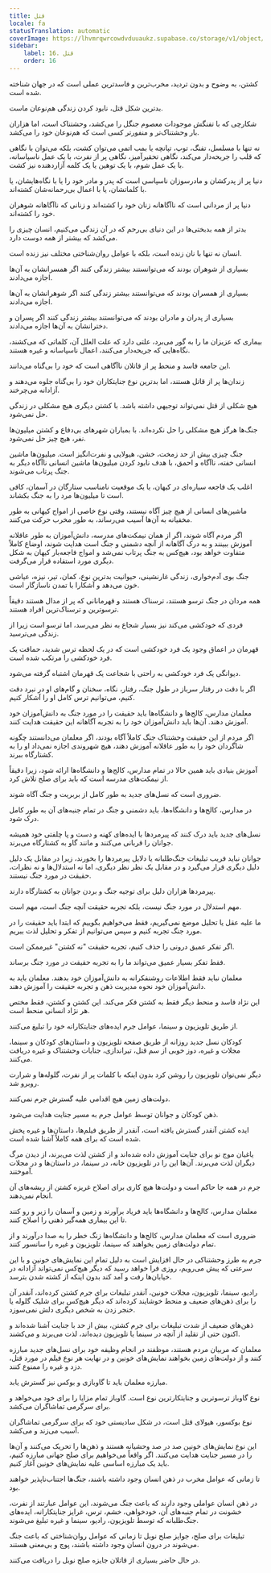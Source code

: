 ```yaml
---
title: قتل
locale: fa
statusTranslation: automatic
coverImage: https://lhvmrqwrcowdvduuaukz.supabase.co/storage/v1/object/public/strapi-uploads/small_cover-educacion-fundamental.webp-2d51a7828a2b1309555be27f7e2a61a0.webp
sidebar:
    label: 16. قتل
    order: 16
---
```

کشتن، به وضوح و بدون تردید، مخرب‌ترین و فاسدترین عملی است که در جهان شناخته شده است.

بدترین شکل قتل، نابود کردن زندگی هم‌نوعان ماست.

شکارچی که با تفنگش موجودات معصوم جنگل را می‌کشد، وحشتناک است، اما هزاران بار وحشتناک‌تر و منفورتر کسی است که هم‌نوعان خود را می‌کشد.

نه تنها با مسلسل، تفنگ، توپ، تپانچه یا بمب اتمی می‌توان کشت، بلکه می‌توان با نگاهی که قلب را جریحه‌دار می‌کند، نگاهی تحقیرآمیز، نگاهی پر از نفرت، با یک عمل ناسپاسانه، با یک عمل شوم، با یک توهین یا یک کلمه آزاردهنده نیز کشت.

دنیا پر از پدرکشان و مادرسوزان ناسپاسی است که پدر و مادر خود را یا با نگاه‌هایشان، یا با کلماتشان، یا با اعمال بی‌رحمانه‌شان کشته‌اند.

دنیا پر از مردانی است که ناآگاهانه زنان خود را کشته‌اند و زنانی که ناآگاهانه شوهران خود را کشته‌اند.

بدتر از همه بدبختی‌ها در این دنیای بی‌رحم که در آن زندگی می‌کنیم، انسان چیزی را می‌کشد که بیشتر از همه دوست دارد.

انسان نه تنها با نان زنده است، بلکه با عوامل روان‌شناختی مختلف نیز زنده است.

بسیاری از شوهران بودند که می‌توانستند بیشتر زندگی کنند اگر همسرانشان به آن‌ها اجازه می‌دادند.

بسیاری از همسران بودند که می‌توانستند بیشتر زندگی کنند اگر شوهرانشان به آن‌ها اجازه می‌دادند.

بسیاری از پدران و مادران بودند که می‌توانستند بیشتر زندگی کنند اگر پسران و دخترانشان به آن‌ها اجازه می‌دادند.

بیماری که عزیزان ما را به گور می‌برد، علتی دارد که علت العلل آن، کلماتی که می‌کشند، نگاه‌هایی که جریحه‌دار می‌کنند، اعمال ناسپاسانه و غیره هستند.

این جامعه فاسد و منحط پر از قاتلان ناآگاهی است که خود را بی‌گناه می‌دانند.

زندان‌ها پر از قاتل هستند، اما بدترین نوع جنایتکاران خود را بی‌گناه جلوه می‌دهند و آزادانه می‌چرخند.

هیچ شکلی از قتل نمی‌تواند توجیهی داشته باشد. با کشتن دیگری هیچ مشکلی در زندگی حل نمی‌شود.

جنگ‌ها هرگز هیچ مشکلی را حل نکرده‌اند. با بمباران شهرهای بی‌دفاع و کشتن میلیون‌ها نفر، هیچ چیز حل نمی‌شود.

جنگ چیزی بیش از حد زمخت، خشن، هیولایی و نفرت‌انگیز است. میلیون‌ها ماشین انسانی خفته، ناآگاه و احمق، با هدف نابود کردن میلیون‌ها ماشین انسانی ناآگاه دیگر به جنگ پرتاب می‌شوند.

اغلب یک فاجعه سیاره‌ای در کیهان، یا یک موقعیت نامناسب ستارگان در آسمان، کافی است تا میلیون‌ها مرد را به جنگ بکشاند.

ماشین‌های انسانی از هیچ چیز آگاه نیستند، وقتی نوع خاصی از امواج کیهانی به طور مخفیانه به آن‌ها آسیب می‌رساند، به طور مخرب حرکت می‌کنند.

اگر مردم آگاه شوند، اگر از همان نیمکت‌های مدرسه، دانش‌آموزان به طور عاقلانه آموزش ببینند و به درک آگاهانه از آنچه دشمنی و جنگ است هدایت شوند، اوضاع کاملاً متفاوت خواهد بود، هیچ‌کس به جنگ پرتاب نمی‌شد و امواج فاجعه‌بار کیهان به شکل دیگری مورد استفاده قرار می‌گرفت.

جنگ بوی آدم‌خواری، زندگی غارنشینی، حیوانیت بدترین نوع، کمان، تیر، نیزه، عیاشی خون می‌دهد و آشکارا با تمدن ناسازگار است.

همه مردان در جنگ ترسو هستند، ترسناک هستند و قهرمانانی که پر از مدال هستند دقیقاً ترسوترین و ترسناک‌ترین افراد هستند.

فردی که خودکشی می‌کند نیز بسیار شجاع به نظر می‌رسد، اما ترسو است زیرا از زندگی می‌ترسید.

قهرمان در اعماق وجود یک فرد خودکشی است که در یک لحظه ترس شدید، حماقت یک فرد خودکشی را مرتکب شده است.

دیوانگی یک فرد خودکشی به راحتی با شجاعت یک قهرمان اشتباه گرفته می‌شود.

اگر با دقت در رفتار سرباز در طول جنگ، رفتار، نگاه، سخنان و گام‌های او در نبرد دقت کنیم، می‌توانیم ترس کامل او را آشکار کنیم.

معلمان مدارس، کالج‌ها و دانشگاه‌ها باید حقیقت را در مورد جنگ به دانش‌آموزان خود آموزش دهند. آن‌ها باید دانش‌آموزان خود را به تجربه آگاهانه این حقیقت هدایت کنند.

اگر مردم از این حقیقت وحشتناک جنگ کاملاً آگاه بودند، اگر معلمان می‌دانستند چگونه شاگردان خود را به طور عاقلانه آموزش دهند، هیچ شهروندی اجازه نمی‌داد او را به کشتارگاه ببرند.

آموزش بنیادی باید همین حالا در تمام مدارس، کالج‌ها و دانشگاه‌ها ارائه شود، زیرا دقیقاً از نیمکت‌های مدرسه است که باید برای صلح تلاش کرد.

ضروری است که نسل‌های جدید به طور کامل از بربریت و جنگ آگاه شوند.

در مدارس، کالج‌ها و دانشگاه‌ها، باید دشمنی و جنگ در تمام جنبه‌های آن به طور کامل درک شود.

نسل‌های جدید باید درک کنند که پیرمردها با ایده‌های کهنه و دست و پا چلفتی خود همیشه جوانان را قربانی می‌کنند و مانند گاو به کشتارگاه می‌برند.

جوانان نباید فریب تبلیغات جنگ‌طلبانه یا دلایل پیرمردها را بخورند، زیرا در مقابل یک دلیل دلیل دیگری قرار می‌گیرد و در مقابل یک نظر نظر دیگری، اما نه استدلال‌ها و نه نظرات، حقیقت در مورد جنگ نیستند.

پیرمردها هزاران دلیل برای توجیه جنگ و بردن جوانان به کشتارگاه دارند.

مهم استدلال در مورد جنگ نیست، بلکه تجربه حقیقت آنچه جنگ است، مهم است.

ما علیه عقل یا تحلیل موضع نمی‌گیریم، فقط می‌خواهیم بگوییم که ابتدا باید حقیقت را در مورد جنگ تجربه کنیم و سپس می‌توانیم از تفکر و تحلیل لذت ببریم.

اگر تفکر عمیق درونی را حذف کنیم، تجربه حقیقت "نه کشتن" غیرممکن است.

فقط تفکر بسیار عمیق می‌تواند ما را به تجربه حقیقت در مورد جنگ برساند.

معلمان نباید فقط اطلاعات روشنفکرانه به دانش‌آموزان خود بدهند. معلمان باید به دانش‌آموزان خود نحوه مدیریت ذهن و تجربه حقیقت را آموزش دهند.

این نژاد فاسد و منحط دیگر فقط به کشتن فکر می‌کند. این کشتن و کشتن، فقط مختص هر نژاد انسانی منحط است.

از طریق تلویزیون و سینما، عوامل جرم ایده‌های جنایتکارانه خود را تبلیغ می‌کنند.

کودکان نسل جدید روزانه از طریق صفحه تلویزیون و داستان‌های کودکان و سینما، مجلات و غیره، دوز خوبی از سم قتل، تیراندازی، جنایات وحشتناک و غیره دریافت می‌کنند.

دیگر نمی‌توان تلویزیون را روشن کرد بدون اینکه با کلمات پر از نفرت، گلوله‌ها و شرارت روبرو شد.

دولت‌های زمین هیچ اقدامی علیه گسترش جرم نمی‌کنند.

ذهن کودکان و جوانان توسط عوامل جرم به مسیر جنایت هدایت می‌شود.

ایده کشتن آنقدر گسترش یافته است، آنقدر از طریق فیلم‌ها، داستان‌ها و غیره پخش شده است که برای همه کاملاً آشنا شده است.

یاغیان موج نو برای جنایت آموزش داده شده‌اند و از کشتن لذت می‌برند، از دیدن مرگ دیگران لذت می‌برند. آن‌ها این را در تلویزیون خانه، در سینما، در داستان‌ها و در مجلات آموختند.

جرم در همه جا حاکم است و دولت‌ها هیچ کاری برای اصلاح غریزه کشتن از ریشه‌های آن انجام نمی‌دهند.

معلمان مدارس، کالج‌ها و دانشگاه‌ها باید فریاد برآورند و زمین و آسمان را زیر و رو کنند تا این بیماری همه‌گیر ذهنی را اصلاح کنند.

ضروری است که معلمان مدارس، کالج‌ها و دانشگاه‌ها زنگ خطر را به صدا درآورند و از تمام دولت‌های زمین بخواهند که سینما، تلویزیون و غیره را سانسور کنند.

جرم به طرز وحشتناکی در حال افزایش است به دلیل تمام این نمایش‌های خونین و با این سرعتی که پیش می‌رویم، روزی فرا خواهد رسید که دیگر هیچ‌کس نمی‌تواند آزادانه در خیابان‌ها رفت و آمد کند بدون اینکه از کشته شدن بترسد.

رادیو، سینما، تلویزیون، مجلات خونین، آنقدر تبلیغات برای جرم کشتن کرده‌اند، آنقدر آن را برای ذهن‌های ضعیف و منحط خوشایند کرده‌اند که دیگر هیچ‌کس برای شلیک گلوله یا خنجر زدن به شخص دیگری دلش نمی‌سوزد.

ذهن‌های ضعیف از شدت تبلیغات برای جرم کشتن، بیش از حد با جنایت آشنا شده‌اند و اکنون حتی از تقلید از آنچه در سینما یا تلویزیون دیده‌اند، لذت می‌برند و می‌کشند.

معلمان که مربیان مردم هستند، موظفند در انجام وظیفه خود برای نسل‌های جدید مبارزه کنند و از دولت‌های زمین بخواهند نمایش‌های خونین و در نهایت هر نوع فیلم در مورد قتل، دزد و غیره را ممنوع کنند.

مبارزه معلمان باید تا گاوبازی و بوکس نیز گسترش یابد.

نوع گاوباز ترسوترین و جنایتکارترین نوع است. گاوباز تمام مزایا را برای خود می‌خواهد و برای سرگرمی تماشاگران می‌کشد.

نوع بوکسور، هیولای قتل است، در شکل سادیستی خود که برای سرگرمی تماشاگران آسیب می‌زند و می‌کشد.

این نوع نمایش‌های خونین صد در صد وحشیانه هستند و ذهن‌ها را تحریک می‌کنند و آن‌ها را در مسیر جنایت هدایت می‌کنند. اگر واقعاً می‌خواهیم برای صلح جهانی مبارزه کنیم، باید یک مبارزه اساسی علیه نمایش‌های خونین آغاز کنیم.

تا زمانی که عوامل مخرب در ذهن انسان وجود داشته باشند، جنگ‌ها اجتناب‌ناپذیر خواهند بود.

در ذهن انسان عواملی وجود دارند که باعث جنگ می‌شوند، این عوامل عبارتند از نفرت، خشونت در تمام جنبه‌های آن، خودخواهی، خشم، ترس، غرایز جنایتکارانه، ایده‌های جنگ‌طلبانه که توسط تلویزیون، رادیو، سینما و غیره تبلیغ می‌شوند.

تبلیغات برای صلح، جوایز صلح نوبل تا زمانی که عوامل روان‌شناختی که باعث جنگ می‌شوند در درون انسان وجود داشته باشند، پوچ و بی‌معنی هستند.

در حال حاضر بسیاری از قاتلان جایزه صلح نوبل را دریافت می‌کنند.
